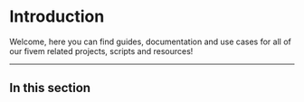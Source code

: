 
# Introduction

Welcome, here you can find guides, documentation and use cases for all of our
fivem related projects, scripts and resources!

---

## In this section

<Cards>
    <Card title="About FiveM" href="/fivem/about" arrow="true" />
    <Card title="FiveM2Discord" href="/fivem/fm2d" arrow="true" />
    <Card title="Extended Commands" href="/fivem/ext-cmds" arrow="true" />
</Cards>
